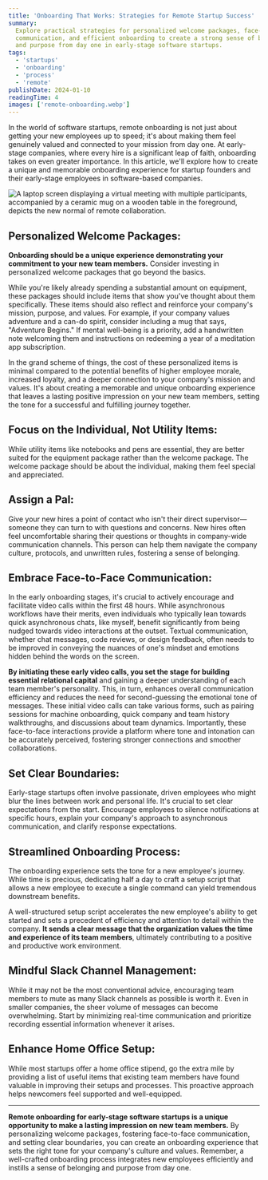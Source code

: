 ```yaml
---
title: 'Onboarding That Works: Strategies for Remote Startup Success'
summary:
  Explore practical strategies for personalized welcome packages, face-to-face
  communication, and efficient onboarding to create a strong sense of belonging
  and purpose from day one in early-stage software startups.
tags:
  - 'startups'
  - 'onboarding'
  - 'process'
  - 'remote'
publishDate: 2024-01-10
readingTime: 4
images: ['remote-onboarding.webp']
---
```


In the world of software startups, remote onboarding is not just about getting
your new employees up to speed; it's about making them feel genuinely valued and
connected to your mission from day one. At early-stage companies, where every
hire is a significant leap of faith, onboarding takes on even greater
importance. In this article, we'll explore how to create a unique and memorable
onboarding experience for startup founders and their early-stage employees in
software-based companies.

![A laptop screen displaying a virtual meeting with multiple participants, accompanied by a ceramic mug on a wooden table in the foreground, depicts the new normal of remote collaboration.](remote-onboarding.webp)

## Personalized Welcome Packages:

**Onboarding should be a unique experience demonstrating your commitment to your
new team members.** Consider investing in personalized welcome packages that go
beyond the basics.

While you're likely already spending a substantial amount on equipment, these
packages should include items that show you've thought about them specifically.
These items should also reflect and reinforce your company's mission, purpose,
and values. For example, if your company values adventure and a can-do spirit,
consider including a mug that says, "Adventure Begins." If mental well-being is
a priority, add a handwritten note welcoming them and instructions on redeeming
a year of a meditation app subscription.

In the grand scheme of things, the cost of these personalized items is minimal
compared to the potential benefits of higher employee morale, increased loyalty,
and a deeper connection to your company's mission and values. It's about
creating a memorable and unique onboarding experience that leaves a lasting
positive impression on your new team members, setting the tone for a successful
and fulfilling journey together.

## Focus on the Individual, Not Utility Items:

While utility items like notebooks and pens are essential, they are better
suited for the equipment package rather than the welcome package. The welcome
package should be about the individual, making them feel special and
appreciated.

## Assign a Pal:

Give your new hires a point of contact who isn't their direct supervisor—someone
they can turn to with questions and concerns. New hires often feel uncomfortable
sharing their questions or thoughts in company-wide communication channels. This
person can help them navigate the company culture, protocols, and unwritten
rules, fostering a sense of belonging.

## Embrace Face-to-Face Communication:

In the early onboarding stages, it's crucial to actively encourage and
facilitate video calls within the first 48 hours. While asynchronous workflows
have their merits, even individuals who typically lean towards quick
asynchronous chats, like myself, benefit significantly from being nudged towards
video interactions at the outset. Textual communication, whether chat messages,
code reviews, or design feedback, often needs to be improved in conveying the
nuances of one's mindset and emotions hidden behind the words on the screen.

**By initiating these early video calls, you set the stage for building
essential relational capital** and gaining a deeper understanding of each team
member's personality. This, in turn, enhances overall communication efficiency
and reduces the need for second-guessing the emotional tone of messages. These
initial video calls can take various forms, such as pairing sessions for machine
onboarding, quick company and team history walkthroughs, and discussions about
team dynamics. Importantly, these face-to-face interactions provide a platform
where tone and intonation can be accurately perceived, fostering stronger
connections and smoother collaborations.

## Set Clear Boundaries:

Early-stage startups often involve passionate, driven employees who might blur
the lines between work and personal life. It's crucial to set clear expectations
from the start. Encourage employees to silence notifications at specific hours,
explain your company's approach to asynchronous communication, and clarify
response expectations.

## Streamlined Onboarding Process:

The onboarding experience sets the tone for a new employee's journey. While time
is precious, dedicating half a day to craft a setup script that allows a new
employee to execute a single command can yield tremendous downstream benefits.

A well-structured setup script accelerates the new employee's ability to get
started and sets a precedent of efficiency and attention to detail within the
company. **It sends a clear message that the organization values the time and
experience of its team members**, ultimately contributing to a positive and
productive work environment.

## Mindful Slack Channel Management:

While it may not be the most conventional advice, encouraging team members to
mute as many Slack channels as possible is worth it. Even in smaller companies,
the sheer volume of messages can become overwhelming. Start by minimizing
real-time communication and prioritize recording essential information whenever
it arises.

## Enhance Home Office Setup:

While most startups offer a home office stipend, go the extra mile by providing
a list of useful items that existing team members have found valuable in
improving their setups and processes. This proactive approach helps newcomers
feel supported and well-equipped.

---

**Remote onboarding for early-stage software startups is a unique opportunity to
make a lasting impression on new team members.** By personalizing welcome
packages, fostering face-to-face communication, and setting clear boundaries,
you can create an onboarding experience that sets the right tone for your
company's culture and values. Remember, a well-crafted onboarding process
integrates new employees efficiently and instills a sense of belonging and
purpose from day one.
